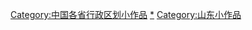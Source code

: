 {{hiddencat}}

[[Category:中国各省行政区划小作品|Category:中国各省行政区划小作品]][[Category:山东行政区划|*]]
[[Category:山东小作品|Category:山东小作品]]